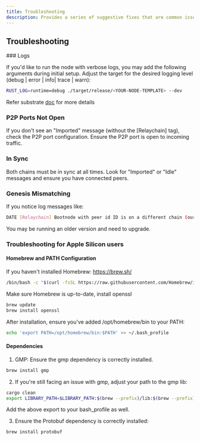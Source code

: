 ```yaml
---
title: Troubleshooting
description: Provides a series of suggestive fixes that are common issues when starting a Tangle node.
---
```



## Troubleshooting

<Callout>
### Logs

If you'd like to run the node with verbose logs, you may add the following arguments during initial setup. Adjust the target for the desired logging level (debug | error | info| trace | warn):

```bash
RUST_LOG=runtime=debug ./target/release/<YOUR-NODE-TEMPLATE> --dev
```

Refer substrate [doc](https://docs.substrate.io/test/debug/) for more details 

</Callout>

### P2P Ports Not Open

If you don't see an "Imported" message (without the [Relaychain] tag), check the P2P port configuration. Ensure the P2P port is open to incoming traffic.

### In Sync

Both chains must be in sync at all times. Look for "Imported" or "Idle" messages and ensure you have connected peers.

### Genesis Mismatching

If you notice log messages like:

```bash
DATE [Relaychain] Bootnode with peer id ID is on a different chain (our genesis: 0x3f5... theirs: 0x45j...)
```

You may be running an older version and need to upgrade.

### Troubleshooting for Apple Silicon users

#### Homebrew and PATH Configuration

If you haven't installed Homebrew: https://brew.sh/

```bash
/bin/bash -c "$(curl -fsSL https://raw.githubusercontent.com/Homebrew/install/master/install.sh)"
```

Make sure Homebrew is up-to-date, install openssl

```bash
brew update
brew install openssl
```

After installation, ensure you've added /opt/homebrew/bin to your PATH:

```bash
echo 'export PATH=/opt/homebrew/bin:$PATH' >> ~/.bash_profile
```

#### Dependencies

1. GMP: Ensure the gmp dependency is correctly installed.

```bash
brew install gmp
```

2. If you're still facing an issue with gmp, adjust your path to the gmp lib:

```bash
cargo clean
export LIBRARY_PATH=$LIBRARY_PATH:$(brew --prefix)/lib:$(brew --prefix)/opt/gmp/lib
```

Add the above export to your bash_profile as well.

3. Ensure the Protobuf dependency is correctly installed:

```bash
brew install protobuf
```
